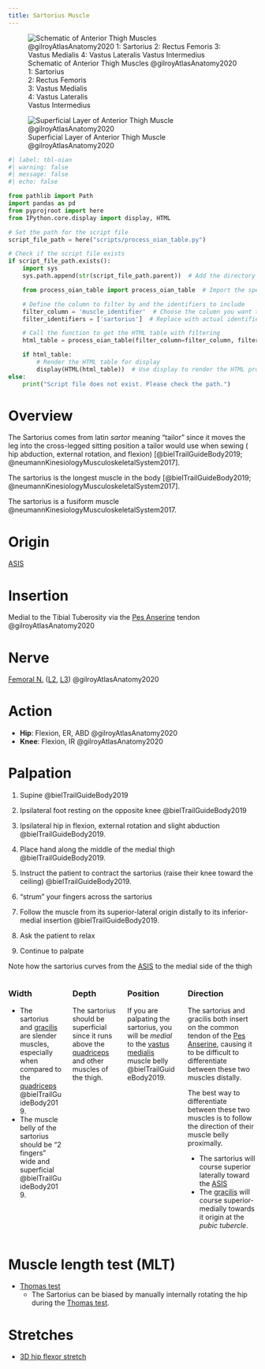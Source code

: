 ```yaml
---
title: Sartorius Muscle
---
```


:::{layout-ncol="2"}

![Schematic of Anterior Thigh Muscles @gilroyAtlasAnatomy2020 </br> 1: Sartorius </br> 2: Rectus Femoris </br> 3: Vastus Medialis </br> 4: Vastus Lateralis </br> Vastus Intermedius](/The Archive/Anatomy/Skeletal Muscles/Lower limb muscles/Thigh Muscles/Anterior Thigh Muscles/images/gilroyatlas fig31.24a anterior thigh muscles schematic.png)

![Superficial Layer of Anterior Thigh Muscle @gilroyAtlasAnatomy2020](/The Archive/Anatomy/Skeletal Muscles/Lower limb muscles/Thigh Muscles/Anterior Thigh Muscles/images/gilroyatlas fig31.24b anterior thigh muscles superficial layer.png)

:::


```python
#| label: tbl-oian
#| warning: false
#| message: false
#| echo: false

from pathlib import Path
import pandas as pd
from pyprojroot import here
from IPython.core.display import display, HTML

# Set the path for the script file
script_file_path = here("scripts/process_oian_table.py")

# Check if the script file exists
if script_file_path.exists():
    import sys
    sys.path.append(str(script_file_path.parent))  # Add the directory of the script to the system path

    from process_oian_table import process_oian_table  # Import the specific function

    # Define the column to filter by and the identifiers to include
    filter_column = 'muscle_identifier'  # Choose the column you want to filter by
    filter_identifiers = ['sartorius']  # Replace with actual identifiers you want to include

    # Call the function to get the HTML table with filtering
    html_table = process_oian_table(filter_column=filter_column, filter_identifiers=filter_identifiers)

    if html_table:
        # Render the HTML table for display
        display(HTML(html_table))  # Use display to render the HTML properly
else:
    print("Script file does not exist. Please check the path.")

```

# Overview
The Sartorius comes from latin *sartor* meaning "tailor" since it moves the leg into the cross-legged sitting position a tailor would use when sewing ( hip abduction, external rotation, and flexion) [@bielTrailGuideBody2019; @neumannKinesiologyMusculoskeletalSystem2017].

The sartorius is the longest muscle in the body [@bielTrailGuideBody2019; @neumannKinesiologyMusculoskeletalSystem2017].

The sartorius is a fusiform muscle @neumannKinesiologyMusculoskeletalSystem2017.

# Origin {#origin}
[ASIS]({{< var ref-coxal-bone.asis >}})

# Insertion {#insertion}

Medial to the Tibial Tuberosity via the [Pes Anserine]({{< var ref-pes-anserine >}}) tendon @gilroyAtlasAnatomy2020


# Nerve
[Femoral N.]({{< var ref-femoral-nerve.path >}}) ([L2]({{< var ref-nerve-root.l2 >}}), [L3]({{< var ref-nerve-root.l3 >}})) @gilroyAtlasAnatomy2020 

# Action {#action}

- **Hip**: Flexion, ER, ABD @gilroyAtlasAnatomy2020 
- **Knee**: Flexion, IR @gilroyAtlasAnatomy2020 


# Palpation {#palpation}

1. Supine @bielTrailGuideBody2019
1. Ipsilateral foot resting on the opposite knee @bielTrailGuideBody2019
1. Ipsilateral hip in flexion, external rotation and slight abduction @bielTrailGuideBody2019.

1. Place hand along the middle of the medial thigh @bielTrailGuideBody2019.
1. Instruct the patient to contract the sartorius (raise their knee toward the ceiling) @bielTrailGuideBody2019.
1. "strum" your fingers across the sartorius
1. Follow the muscle from its superior-lateral origin distally to its inferior-medial insertion @bielTrailGuideBody2019.
1. Ask the patient to relax
1. Continue to palpate

:::{.callout-note}
Note how the sartorius curves from the [ASIS](#origin) to the medial side of the thigh
:::

::: {.columns}
::: {.column}
### Width

- The sartorius and [gracilis]({{< var ref-gracilis.path >}}) are slender muscles, especially when compared to the [quadriceps]({{< var ref-quadriceps-femoris.path >}}) @bielTrailGuideBody2019.
- The muscle belly of the sartorius should be "2 fingers" wide and superficial @bielTrailGuideBody2019.

:::
::: {.column}

### Depth

The sartorius should be superficial since it runs above the [quadriceps]({{< var ref-quadriceps-femoris.path >}}) and other muscles of the thigh.

:::
::: {.column}
### Position

If you are palpating the sartorius, you will be *medial* to the [vastus medialis]({{< var ref-vastus-medialis.path >}}) muscle belly @bielTrailGuideBody2019.
:::
::: {.column}
### Direction

The sartorius and gracilis both insert on the common tendon of the [Pes Anserine]({{< var ref-pes-anserine >}}), causing it to be difficult to differentiate between these two muscles distally.

The best way to differentiate between these two muscles is to follow the direction of their muscle belly proximally.

- The sartorius will course superior laterally toward the [ASIS](#origin)
- The [gracilis]({{< var ref-gracilis.origin >}}) will course superior-medially towards it origin at the *pubic tubercle*.
:::
:::


# Muscle length test (MLT) {#mlt}

- [Thomas test]({{< var ref-thomas-test.path >}})
    - The Sartorius can be biased by manually internally rotating the hip during the [Thomas test]({{< var ref-thomas-test.path >}}).


# Stretches {#stretch}

- [3D hip flexor stretch]({{< var ref-3d-hip-flexor-stretch.path >}})